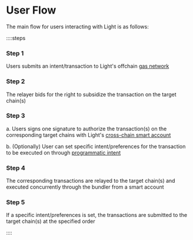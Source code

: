 # User Flow

The main flow for users interacting with Light is as follows:

::::steps

### Step 1

Users submits an intent/transaction to Light's offchain [gas network](/gas-abstraction)

### Step 2

The relayer bids for the right to subsidize the transaction on the target chain(s)

### Step 3

a. Users signs one signature to authorize the transaction(s) on the corresponding target chains with Light's [cross-chain smart account](/smart-wallet)

b. (Optionally) User can set specific intent/preferences for the transaction to be executed on through [programmatic intent](/programmatic-intent)

### Step 4

The corresponding transactions are relayed to the target chain(s) and executed concurrently through the bundler from a smart account

### Step 5

If a specific intent/preferences is set, the transactions are submitted to the target chain(s) at the specified order

::::
